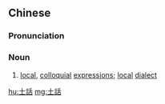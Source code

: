 ==Chinese==
{{zh-forms|s=土话}}

===Pronunciation===
{{zh-pron
|m=tǔhuà
|c=tou2 waa6
|mn=qz,tw,xm:thó͘-ōe/zz:thó͘-ōa
|cat=n
}}

===Noun===
{{zh-noun}}

# [[local]], [[colloquial]] [[expression]]s; [[local]] [[dialect]]

[[hu:土話]]
[[mg:土話]]